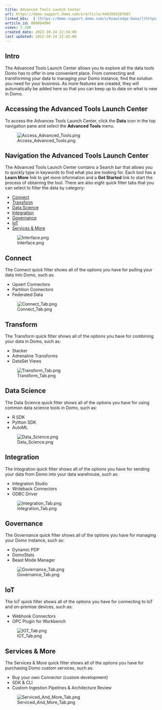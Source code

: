 ```yaml
---
title: Advanced Tools Launch Center
url: https://domo-support.domo.com/s/article/4403501587607
linked_kbs:  ['[https://domo-support.domo.com/s/knowledge-base/](https://domo-support.domo.com/s/knowledge-base/)', '[https://domo-support.domo.com/s/](https://domo-support.domo.com/s/)', '[https://domo-support.domo.com/s/topic/0TO5w000000Zan2GAC](https://domo-support.domo.com/s/topic/0TO5w000000Zan2GAC)', '[https://domo-support.domo.com/s/topic/0TO5w000000ZanRGAS](https://domo-support.domo.com/s/topic/0TO5w000000ZanRGAS)', '[https://domo-support.domo.com/s/article/4403501587607](https://domo-support.domo.com/s/article/4403501587607)', '[https://domo-support.domo.com/s/topic/0TO5w000000ZanRGAS/data-center-overview](https://domo-support.domo.com/s/topic/0TO5w000000ZanRGAS/data-center-overview)', '[https://domo-support.domo.com/s/article/360043429933](https://domo-support.domo.com/s/article/360043429933)', '[https://domo-support.domo.com/s/article/360043429953](https://domo-support.domo.com/s/article/360043429953)', '[https://domo-support.domo.com/s/article/360042925494](https://domo-support.domo.com/s/article/360042925494)', '[https://domo-support.domo.com/s/article/360043429913](https://domo-support.domo.com/s/article/360043429913)', '[https://domo-support.domo.com/s/article/4408174643607](https://domo-support.domo.com/s/article/4408174643607)', '[https://domo-support.domo.com/s/login/](https://domo-support.domo.com/s/login/)']
article_id: 000004890
views: 2.248
created_date: 2022-10-24 22:34:00
last updated: 2022-10-24 22:42:00
---
```




Intro
-----


The Advanced Tools Launch Center allows you to explore all the data tools Domo has to offer in one convenient place. From connecting and transforming your data to managing your Domo instance, find the solution you need for your business. As more features are created, they will automatically be added here so that you can keep up to date on what is new in Domo.


Accessing the Advanced Tools Launch Center
------------------------------------------


To access the Advances Tools Launch Center, click the **Data** icon in the top navigation pane and select the **Advanced Tools** menu.


![Access_Advanced_Tools.png](Access_Advanced_Tools.png)


Navigation the Advanced Tools Launch Center
-------------------------------------------


The Advanced Tools Launch Center contains a Search bar that allows you to quickly type in keywords to find what you are looking for. Each tool has a **Learn More** link to get more information and a **Get Started** link to start the process of obtaining the tool. There are also eight quick filter tabs that you can select to filter the data by category:


* [Connect](#h_01F9F60P5FAKRAGTQH1568KZ60)
* [Transform](#h_01F9F60WC36SNHV6G6QX1DRYJT)
* [Data Science](#h_01F9F612CD462CQA751D0ZNT54)
* [Integration](#h_01F9F6180RH9DCTGGCXX4KM48W)
* [Governance](#h_01F9F61NG5VR8B3M88Z3SNEJ4D)
* [IoT](#h_01F9F61VCYEQSCKPYJ7P0ME6W6)
* [Services & More](#h_01F9F621VACSC2X074SSN9D6AY)


![Interface.png](Interface.png)


Connect
-------


The Connect quick filter shows all of the options you have for pulling your data into Domo, such as:


* Upsert Connectors
* Partition Connectors
* Federated Data


![Connect_Tab.png](Connect_Tab.png)


Transform
---------


The Transform quick filter shows all of the options you have for combining your data in Domo, such as:


* Stacker
* Adrenaline Transforms
* DataSet Views


![Transform_Tab.png](Transform_Tab.png)


Data Science
------------


The Data Science quick filter shows all of the options you have for using common data science tools in Domo, such as:


* R SDK
* Python SDK
* AutoML


![Data_Science.png](Data_Science.png)


Integration
-----------


The Integration quick filter shows all of the options you have for sending your data from Domo into your data warehouse, such as:


* Integration Studio
* Writeback Connectors
* ODBC Driver


![Integration_Tab.png](Integration_Tab.png)


Governance
----------


The Governance quick filter shows all of the options you have for managing your Domo instance, such as:


* Dynamic PDP
* DomoStats
* Beast Mode Manager


![Governance_Tab.png](Governance_Tab.png)


IoT
---


The IoT quick filter shows all of the options you have for connecting to IoT and on-premise devices, such as:


* Webhook Connectors
* OPC Plugin for Workbench


![IOT_Tab.png](IOT_Tab.png)


Services & More
---------------


The Services & More quick filter shows all of the options you have for purchasing Domo custom services, such as:


* Buy your own Connector (custom development)
* SDK & CLI
* Custom Ingestion Pipelines & Architecture Review


![Serviced_And_More_Tab.png](Serviced_And_More_Tab.png)


